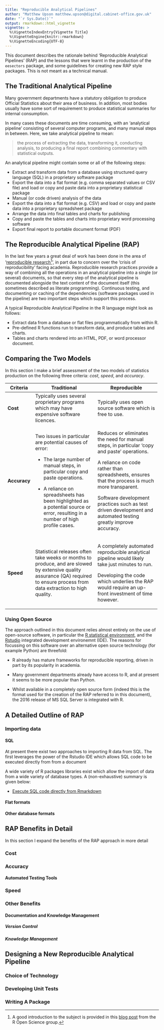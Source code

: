 ```yaml
---
title: "Reproducible Analytical Pipelines"
author: "Matthew Upson matthew.upson@digital.cabinet-office.gov.uk"
date: "`r Sys.Date()`"
output: rmarkdown::html_vignette
vignette: >
  %\VignetteIndexEntry{Vignette Title}
  %\VignetteEngine{knitr::rmarkdown}
  %\VignetteEncoding{UTF-8}
---
```


This document describes the rationale behind 'Reproducible Analytical Pipelines' (RAP) and the lessons that were learnt in the production of the `eesectors` package, and some guidelines for creating new RAP style packages. This is not meant as a technical manual.

## The Traditional Analytical Pipeline

Many government departments have a statutory obligation to produce Official Statistics about their area of business. In addition, most bodies usually have some sort of requirement to produce statistical summaries for internal consumption.

In many cases these documents are time consuming, with an 'analytical pipeline' consisting of several computer programs, and many manual steps in between. Here, we take analytical pipeline to mean:

> the process of extracting the data, transforming it, conducting analysis, to producing a final report combining commentary with statistical outputs.   

An analytical pipeline might contain some or all of the following steps:

* Extract and transform data from a database using structured query language (SQL) in a proprietary software package
* Export the data into a flat format (e.g. comma separated values or CSV file) and load or copy and paste data into a proprietary statistical package
* Manual (or code driven) analysis of the data 
* Export the data into a flat format (e.g. CSV) and load or copy and paste data into a proprietary spreadsheet package
* Arrange the data into final tables and charts for publishing
* Copy and paste the tables and charts into proprietary word processing software
* Export final report to portable document format (PDF)

## The Reproducible Analytical Pipeline (RAP)

In the last few years a great deal of work has been done in the area of '[reproducible research](https://ropensci.org/blog/2014/06/09/reproducibility/)[^1]', in part due to concern over the 'crisis of reproducibility' facing academia. Reproducible research practices provide a way of combining all the operations in an analytical pipeline into a single (or several) documents, so that every step of the analytical pipeline is documented alongside the text content of the document itself (this sometimes described as literate programming). Continuous testing, and documenting or caching of the dependencies (software packages used in the pipeline) are two important steps which support this process.

[^1]: A good introduction to the subject is provided in this [blog post](https://ropensci.org/blog/2014/06/09/reproducibility/) from the R Open Science group.

A typical Reproducible Analytical Pipeline in the R language might look as follows:

* Extract data from a database or flat files programmatically from within R.
* Pre-defined R functions run to transform data, and produce tables and charts.
* Tables and charts rendered into an HTML, PDF, or word processor document.

## Comparing the Two Models

In this section I make a brief assessment of the two models of statistics production on the following three criteria: *cost*, *speed*, and *accuracy*.

+-------------+------------------------------------+------------------------------------+
| Criteria    | Traditional                        | Reproducible                       |
+=============+====================================+====================================+
| **Cost**    | Typically uses several proprietary | Typically uses open source software|
|             | programs which may have expensive  | which is free to use.              |
|             | software licences.                 |                                    |
+-------------+------------------------------------+------------------------------------+
| **Accuracy**| Two issues in particular are       | Reduces or eliminates the need for |
|             | potential causes of error:         | manual steps, in particular 'copy  |
|             |                                    | and paste' operations.             |
|             | * The large number of manual steps,|                                    |
|             | in particular copy and paste       | A reliance on code rather than     |
|             | operations.                        | spreadsheets, ensures that the     |
|             |                                    | process is much more transparent.  |
|             | * A reliance on spreadsheets has   |                                    |
|             | been highlighted as a potential    | Software development practices     |
|             | source or error, resulting in a    | such as test driven development and|
|             | number of high profile cases.      | automated testing greatly improve  |
|             |                                    | accuracy.                          |
+-------------+------------------------------------+------------------------------------+
| **Speed**   | Statistical releases often take    | A completely automated reproducible|
|             | weeks or months to produce, and are| analytical pipeline would likely   |
|             | slowed by extensive quality        | take just minutes to run.          |
|             | assurance (QA) required to ensure  |                                    |
|             | process from data extraction to    | Developing the code which underlies|
|             | high quality.                      | the RAP would require an up-front  |
|             |                                    | investment of time however.        |
+-------------+------------------------------------+------------------------------------+

### Using Open Source

The approach outlined in this document relies almost entirely on the use of open-source software, in particular the [R statistical environment](https://www.r-project.org/), and the [Rstudio](https://www.rstudio.org) integrated development environemnt (IDE). The reasons for focussing on this software over an alternative open source technology (for example Python) are threefold:

* R already has mature frameworks for reproducible reporting, driven in part by its popularity in academia.

* Many government departments already have access to R, and at present it seems to be more popular than Python.

* Whilst available in a completely open source form (indeed this is the format used for the creation of the RAP referred to in this document), the 2016 release of MS SQL Server is integrated with R.

## A Detailed Outline of RAP

### Importing data

#### SQL 

At present there exist two approaches to importing R data from SQL. The first leverages the power of the Rstudio IDE which allows SQL code to be executed directly from from a document 

A wide variety of R packages libraries exist which allow the import of data from a wide variety of database types. A (non-exhaustive) summary is given below:

* [Execute SQL code directly from Rmarkdown](https://support.rstudio.com/hc/en-us/articles/233066128-Do-Notebooks-support-other-languages-)

#### Flat formats

#### Other database formats

## RAP Benefits in Detail

In this section I expand the benefits of the RAP approach in more detail

### Cost

### Accuracy



#### Automated Testing Tools
### Speed
### Other Benefits

#### Documentation and Knowledge Management

##### Version Control

##### Knowledge Management

## Designing a New Reproducible Analytical Pipeline

### Choice of Technology

### Developing Unit Tests

### Writing A Package


